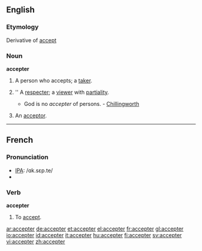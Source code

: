 == English ==
===Etymology===
Derivative of [[accept]]
===Noun===
'''accepter'''
# A person who accepts; a [[taker]].
# {{obsolete}} '' A [[respecter]]; a [[viewer]] with [[partiality]]. 
#* God is no ''accepter'' of persons. - [[Chillingworth]] 
# {{law}} An [[acceptor]].
----
==French==
=== Pronunciation ===
*[[IPA]]: /ɑk.sɛp.te/
*{{audio|Fr-accepter-fr-Paris.ogg|Audio (FR)}}

===Verb===
'''accepter'''

# To [[accept]].

[[ar:accepter]]
[[de:accepter]]
[[et:accepter]]
[[el:accepter]]
[[fr:accepter]]
[[gl:accepter]]
[[io:accepter]]
[[id:accepter]]
[[it:accepter]]
[[hu:accepter]]
[[fi:accepter]]
[[sv:accepter]]
[[vi:accepter]]
[[zh:accepter]]